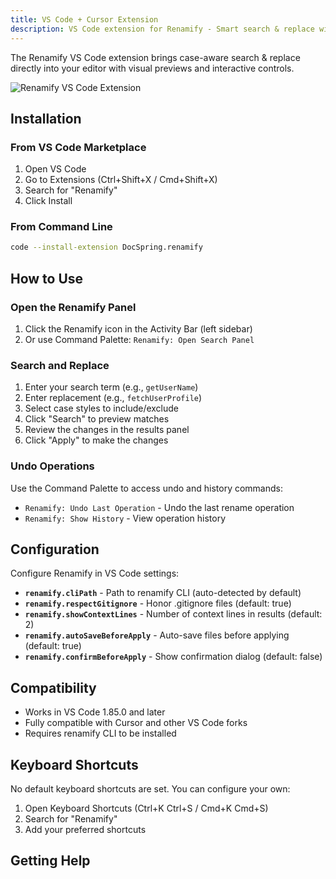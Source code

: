 ```yaml
---
title: VS Code + Cursor Extension
description: VS Code extension for Renamify - Smart search & replace with visual previews
---
```



The Renamify VS Code extension brings case-aware search & replace directly into
your editor with visual previews and interactive controls.

![Renamify VS Code Extension](../../../assets/vscode-extension.jpg)

## Installation

### From VS Code Marketplace

1. Open VS Code
2. Go to Extensions (Ctrl+Shift+X / Cmd+Shift+X)
3. Search for "Renamify"
4. Click Install

### From Command Line

```bash
code --install-extension DocSpring.renamify
```

## How to Use

### Open the Renamify Panel

1. Click the Renamify icon in the Activity Bar (left sidebar)
2. Or use Command Palette: `Renamify: Open Search Panel`

### Search and Replace

1. Enter your search term (e.g., `getUserName`)
2. Enter replacement (e.g., `fetchUserProfile`)
3. Select case styles to include/exclude
4. Click "Search" to preview matches
5. Review the changes in the results panel
6. Click "Apply" to make the changes

### Undo Operations

Use the Command Palette to access undo and history commands:

- `Renamify: Undo Last Operation` - Undo the last rename operation
- `Renamify: Show History` - View operation history

## Configuration

Configure Renamify in VS Code settings:

- **`renamify.cliPath`** - Path to renamify CLI (auto-detected by default)
- **`renamify.respectGitignore`** - Honor .gitignore files (default: true)
- **`renamify.showContextLines`** - Number of context lines in results
  (default: 2)
- **`renamify.autoSaveBeforeApply`** - Auto-save files before applying (default:
  true)
- **`renamify.confirmBeforeApply`** - Show confirmation dialog (default: false)

## Compatibility

- Works in VS Code 1.85.0 and later
- Fully compatible with Cursor and other VS Code forks
- Requires renamify CLI to be installed

## Keyboard Shortcuts

No default keyboard shortcuts are set. You can configure your own:

1. Open Keyboard Shortcuts (Ctrl+K Ctrl+S / Cmd+K Cmd+S)
2. Search for "Renamify"
3. Add your preferred shortcuts

## Getting Help

<LinkCard
  title="Report Issues"
  href="https://github.com/DocSpring/renamify/issues"
  description="Report bugs or request features on GitHub"
/>
